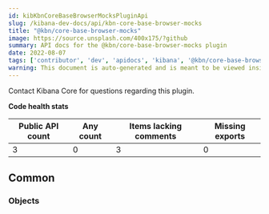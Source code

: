 ```yaml
---
id: kibKbnCoreBaseBrowserMocksPluginApi
slug: /kibana-dev-docs/api/kbn-core-base-browser-mocks
title: "@kbn/core-base-browser-mocks"
image: https://source.unsplash.com/400x175/?github
summary: API docs for the @kbn/core-base-browser-mocks plugin
date: 2022-08-07
tags: ['contributor', 'dev', 'apidocs', 'kibana', '@kbn/core-base-browser-mocks']
warning: This document is auto-generated and is meant to be viewed inside our experimental, new docs system. Reach out in #docs-engineering for more info.
---
```




Contact Kibana Core for questions regarding this plugin.

**Code health stats**

| Public API count  | Any count | Items lacking comments | Missing exports |
|-------------------|-----------|------------------------|-----------------|
| 3 | 0 | 3 | 0 |

## Common

### Objects
<DocDefinitionList data={kbnCoreBaseBrowserMocksObj.common.objects}/>

